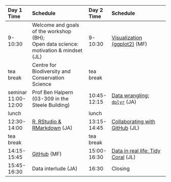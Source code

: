 |Day 1 Time | Schedule|      Day 2 Time | Schedule|
|:---|:--------------|:---|:--------------|
|9-10:30  |  Welcome and goals of the workshop (BH); <br> Open data science: motivation & mindset (JL) |9-10:30 | [Visualization (ggplot2)](http://ohi-science.org/data-science-training/ggplot2) (MF)|
|tea break | Centre for Biodiversity and Conservation Science | tea break | | 
|seminar 11:00-12:00 | Prof Ben Halpern (03-309 in the Steele Building) | 10:45-12:15 | [Data wrangling: `dplyr`](http://ohi-science.org/data-science-training/dplyr.html#dplyr) (JA) | 
|lunch | | lunch | | 
|12:30-14:00   | [R, RStudio & RMarkdown](http://ohi-science.org/data-science-training/rstudio.html#rstudio) (JA)  | 13:15-14:45  |[Collaborating with GitHub](http://ohi-science.org/data-science-training/collaborating.html) (JL) |
|tea break |  |tea break   | |
|14:15-15:45     | [GitHub](http://ohi-science.org/data-science-training/github.html) (MF) | 15:00-16:30 | [Data in real life: Tidy Coral](https://nceas.github.io/crescynt-training/tidy_coral) (JL) |
|15:45-16:30 | Data interlude (JA)  | 16:30 | Closing |



<!--- 
Full schedule with programming:

|time       |      Day 1|      Day 2|      Day 3|      Day 4|
|:----------|----------:|----------:|----------:|----------:|
|9-10:30    |  Welcome & [Motivation](http://ohi-science.org/data-science-training/overview.html); [R, RStudio & RMarkdown](http://ohi-science.org/data-science-training/rstudio.html#rstudio) (NCEAS - JL) |   [Data wrangling: `dplyr`](http://ohi-science.org/data-science-training/dplyr.html#dplyr) (NCEAS - JB) | Kaneohe Bay Workathon (all day) | Kaneohe Bay Workathon (all day)  | 
|break      |  | | | |
|11-12:30   | [GitHub](http://ohi-science.org/data-science-training/github.html) (NCEAS - JL) |   [Data wrangling: `tidyr`](http://ohi-science.org/data-science-training/tidyr) (NCEAS - JB) |  | |
|lunch      |  || | |
|13:30-15:00 | [Collaborating with GitHub](http://ohi-science.org/data-science-training/collaborating.html) (NCEAS - JL) |  [Programming](http://ohi-science.org/data-science-training/programming.html) (NCEAS - JL) | Imagery/ interpolation breakout group (CRESCYNT) | Group Discussion/ Wrapup |
|break      |  |  | | |
|15:30-17:00 | [Visualization (ggplot2)](http://ohi-science.org/data-science-training/viz) (NCEAS - JC) |   [Data integration: tidy coral example](https://nceas.github.io/crescynt-training/tidy_coral) (NCEAS - JC)  | Imagery/ interpolation breakout group (CRESCYNT)  | Group Discussion/ Wrapup |

--->
